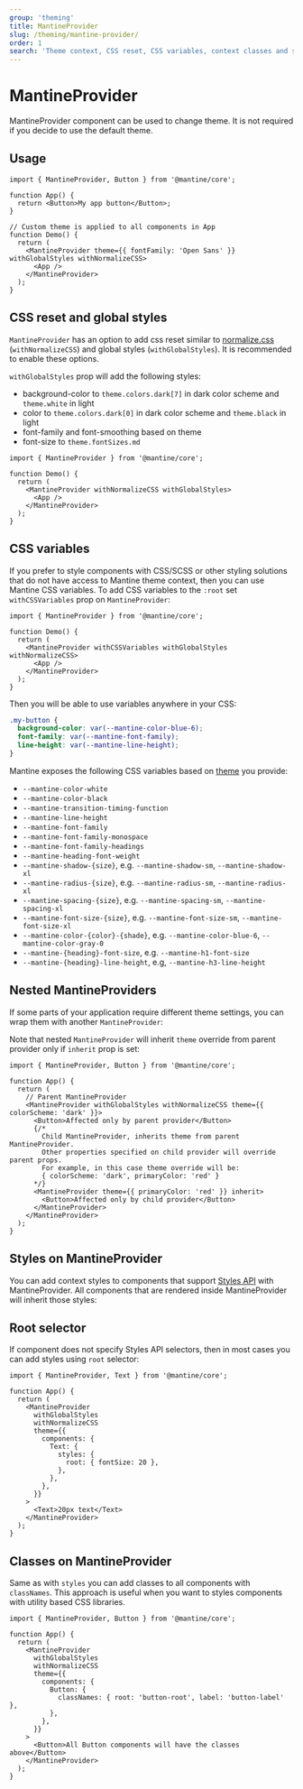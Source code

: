 ```yaml
---
group: 'theming'
title: MantineProvider
slug: /theming/mantine-provider/
order: 1
search: 'Theme context, CSS reset, CSS variables, context classes and styles'
---
```



# MantineProvider

MantineProvider component can be used to change theme. It is not required if you decide to use the default theme.

## Usage

```tsx
import { MantineProvider, Button } from '@mantine/core';

function App() {
  return <Button>My app button</Button>;
}

// Custom theme is applied to all components in App
function Demo() {
  return (
    <MantineProvider theme={{ fontFamily: 'Open Sans' }} withGlobalStyles withNormalizeCSS>
      <App />
    </MantineProvider>
  );
}
```

## CSS reset and global styles

`MantineProvider` has an option to add css reset similar to [normalize.css](https://necolas.github.io/normalize.css/) (`withNormalizeCSS`)
and global styles (`withGlobalStyles`). It is recommended to enable these options.

`withGlobalStyles` prop will add the following styles:

- background-color to `theme.colors.dark[7]` in dark color scheme and `theme.white` in light
- color to `theme.colors.dark[0]` in dark color scheme and `theme.black` in light
- font-family and font-smoothing based on theme
- font-size to `theme.fontSizes.md`

```tsx
import { MantineProvider } from '@mantine/core';

function Demo() {
  return (
    <MantineProvider withNormalizeCSS withGlobalStyles>
      <App />
    </MantineProvider>
  );
}
```

## CSS variables

If you prefer to style components with CSS/SCSS or other styling solutions that do not have access to Mantine theme
context, then you can use Mantine CSS variables. To add CSS variables to the `:root` set `withCSSVariables` prop on `MantineProvider`:

```tsx
import { MantineProvider } from '@mantine/core';

function Demo() {
  return (
    <MantineProvider withCSSVariables withGlobalStyles withNormalizeCSS>
      <App />
    </MantineProvider>
  );
}
```

Then you will be able to use variables anywhere in your CSS:

```css
.my-button {
  background-color: var(--mantine-color-blue-6);
  font-family: var(--mantine-font-family);
  line-height: var(--mantine-line-height);
}
```

Mantine exposes the following CSS variables based on [theme](/theming/theme-object/) you provide:

- `--mantine-color-white`
- `--mantine-color-black`
- `--mantine-transition-timing-function`
- `--mantine-line-height`
- `--mantine-font-family`
- `--mantine-font-family-monospace`
- `--mantine-font-family-headings`
- `--mantine-heading-font-weight`
- `--mantine-shadow-{size}`, e.g. `--mantine-shadow-sm`, `--mantine-shadow-xl`
- `--mantine-radius-{size}`, e.g. `--mantine-radius-sm`, `--mantine-radius-xl`
- `--mantine-spacing-{size}`, e.g. `--mantine-spacing-sm`, `--mantine-spacing-xl`
- `--mantine-font-size-{size}`, e.g. `--mantine-font-size-sm`, `--mantine-font-size-xl`
- `--mantine-color-{color}-{shade}`, e.g. `--mantine-color-blue-6`, `--mantine-color-gray-0`
- `--mantine-{heading}-font-size`, e.g. `--mantine-h1-font-size`
- `--mantine-{heading}-line-height`, e.g, `--mantine-h3-line-height`

## Nested MantineProviders

If some parts of your application require different theme settings, you can wrap them with another `MantineProvider`:

<Demo data={ThemeDemos.nestedProviders} />

Note that nested `MantineProvider` will inherit `theme` override from parent provider only if `inherit` prop is set:

```tsx
import { MantineProvider, Button } from '@mantine/core';

function App() {
  return (
    // Parent MantineProvider
    <MantineProvider withGlobalStyles withNormalizeCSS theme={{ colorScheme: 'dark' }}>
      <Button>Affected only by parent provider</Button>
      {/*
        Child MantineProvider, inherits theme from parent MantineProvider.
        Other properties specified on child provider will override parent props.
        For example, in this case theme override will be:
        { colorScheme: 'dark', primaryColor: 'red' }
      */}
      <MantineProvider theme={{ primaryColor: 'red' }} inherit>
        <Button>Affected only by child provider</Button>
      </MantineProvider>
    </MantineProvider>
  );
}
```

## Styles on MantineProvider

You can add context styles to components that support [Styles API](/styles/styles-api/) with MantineProvider.
All components that are rendered inside MantineProvider will inherit those styles:

<Demo data={ThemeDemos.providerStyles} />

## Root selector

If component does not specify Styles API selectors, then in most cases you can add styles using `root` selector:

```tsx
import { MantineProvider, Text } from '@mantine/core';

function App() {
  return (
    <MantineProvider
      withGlobalStyles
      withNormalizeCSS
      theme={{
        components: {
          Text: {
            styles: {
              root: { fontSize: 20 },
            },
          },
        },
      }}
    >
      <Text>20px text</Text>
    </MantineProvider>
  );
}
```

## Classes on MantineProvider

Same as with `styles` you can add classes to all components with `classNames`.
This approach is useful when you want to styles components with utility based CSS libraries.

```tsx
import { MantineProvider, Button } from '@mantine/core';

function App() {
  return (
    <MantineProvider
      withGlobalStyles
      withNormalizeCSS
      theme={{
        components: {
          Button: {
            classNames: { root: 'button-root', label: 'button-label' },
          },
        },
      }}
    >
      <Button>All Button components will have the classes above</Button>
    </MantineProvider>
  );
}
```
